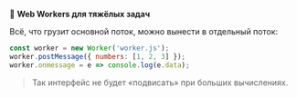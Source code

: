 🧠 **Web Workers для тяжёлых задач**

Всё, что грузит основной поток, можно вынести в отдельный поток:

```jsx hideHeader
const worker = new Worker('worker.js');
worker.postMessage({ numbers: [1, 2, 3] });
worker.onmessage = e => console.log(e.data);
```

> Так интерфейс не будет «подвисать» при больших вычислениях.
